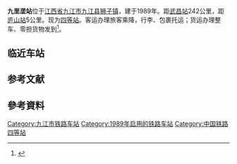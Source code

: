 {{Infobox China railway station 
|车站名称 = 九里垄站
|图片 = Jiulilong Railway Station 20141121 094508.jpg
|图片介绍 = 九里垄站台
|其他名称= 
|车站名称拼音=Jiulilong Zhan
|英文名称=Jiulilong Railway Station
|车站代码=22100 <ref>{{Cite web |url=http://yupiao.info/klb/station/%E4%B9%9D%E9%87%8C%E5%9E%84 |title=九里垄站 车站资料 |accessdate=2020-09-29 |archive-date=2014-05-02 |archive-url=https://web.archive.org/web/20140502032238/http://yupiao.info/klb/station/%E4%B9%9D%E9%87%8C%E5%9E%84 |dead-url=no }}</ref>
|电报码= VLG
|拼音码= JLL
|车站类型= 货运站
|始建时间=
|开通运营=  1989年
|车站位置 = [[江西省|江西省]][[九江市|九江市]][[九江县|九江县]][[狮子镇|狮子镇]]
|归属 = [[南昌铁路局|南昌铁路局]][[九江车务段|九江车务段]]
|使用状态= 使用中
|线路 = [[武九铁路|武九铁路]]
|车站等级 = [[四等站_(中鐵)|四等站]]
|月台数目 = 1
|侧式站台=1
|岛式站台=0
|站台面 = 1
|股道数目 =7
|正线= 4
|到发线= 1
|其它线= 2
|坐标 = {{Coord|29.62624722|N|115.8336833|E|format=dms|display=inline,title|type:railwaystation_region:CN}}
|网站 = }}
{{Routemap|title=九里垄站|inline=<includeonly>yes</includeonly>|legend=no|map=
CONTg\\\CONTg~~ ~~[[武九铁路|武九铁路]][[上行线|上]]、[[下行线|下行线]][[武昌站|武昌站]]方向
STRg\\\STRf
STR\ENDEa\\STR
ABZg2\STR!~STRc3\\STR
STR!~STRc1\ABZg+4\\STR
STR\ABZg2\STRc3\STR
STR\STR!~STRc1\STR+4\STR
STR\STR\ABZg2\ABZg3
STR\STR\ABZg+1\ABZg+4
\STR\STR!~STRc2\ABZg3\ABZg2\STRc3
\\STR\ABZg+1\STR!~STRc4\STR!~STRc1\ABZ4+2f\STRc3
\\STR!~STRc2\ABZg3\STR\STR\STR!~STRc1\STR+4
\\ABZg+1\STR!~STRc4\STR\STR\STR\STR
\STRc2\ABZg3\STR\STR\STR\STR\STR
\STR+1\STR!~STRc4\STR\STR\STR\STR\STR
\STR+BSr\STR\STR\STR\STR\STR\STR
\STR+BSr\STR\STR\STR\STR\STR\STR
\STR\STR\STR\STR\STR\STR!~STRc2\STR3
\STR2\STR!~STRc3\STR\STR\STR!~STRc2\ABZ3+1g\STRc4
STRc1\ABZg+4\STR\STR\ABZg+1\STRc4
ABZg2\STR!~STRc3\STR!~STRc2\ABZg3
STR!~STRc1\ABZg+4\ABZg+1\STR!~STRc4
STR\ABZg2\ABZg3\STR
STR\ABZg+1\ABZg+4\STR
STR!~STRc2\ABZg3\ABZg2\STR!~STRc3
ABZg+1\STR!~STRc4\STR!~STRc1\ABZg+4
\STR\STR\STR\STR2\STRc3
\STR\STR\STR\STRc1\STR+4
\STR\STR2\STR2!~STRc3\STRc3\STR
\STR\STRc1\STR2+4!~STRc1\STR2+4!~STRc3\STR!~STRc3
\\STR\\STRc1\STR2+4!~STRc1\KRZ2+4o!~STRc3\STRc3
\\STRc2\STR3\\\STRc1\KRZ2+4o!~STRc1\STR2+4!~STRc3\STRc3
\\STRc2\STR3+1\STRc4\\\STRc2\STR3!~STRc1\STR2+4!~STRc1\STR2+4!~STRc3\STRc3
\\\\\\\STRc2\STR3+1\STRc4\\\STRc2\STR3+1\STRc24\STR3+l!~STRc1\KRZq2+4u!~STRc1\KRZq2+4u!~STRc3\STRq!~STRc3\STRq\STRq\STRq\STRfq\CONTfq~~ ~~[[京九铁路|京九铁路]][[上行线|上行线]]往[[北京西站|北京西站]]
\\\\\\STRc2\STR3+1\STRc4\\\STRc2\STR3+1\STRc24\STR3+1\STRc4\STRc1\STR2+4!~STRc1\STR2+4!~STRc3\STRc3\STRc2\STR3+l\STRfq\CONTfq~~ ~~往[[九江西站|九江西站]]
\\\STRc2\STR3+1\STRc4\\\STRc2\STR3+1\STRc24\STR3+1\STRc4\\\STRc1\STR2+4!~STRc1\STRl+4!~STRc3\STRr+1\STRc4
CONTgq\STRfq\STRq\STRq\STRr+1\STRc4\\\STRc2\STR3+1\STRc24\STR3+1\STRc4\\\\\STRc1\STR2+4\STRc3\\~~ ~~[[武九铁路|武九铁路]]上行线从[[庐山站|庐山站]]
\CONTgq\STRfq\STRq\STRq\STRq\STRq\STRq\STRq!~STRc2\KRZq3+1u\STRq!~STRc4\STRr+1\STRc4\\\\\\\STRc1\STRl+4\STRq\STRgq\CONTfq~~ ~~京九铁路上行线从[[红磡站|红磡站]]；从九江西站
\CONTgq\STRgq\STRq\STRq\STRq\STRq\STRq!~STRc2\KRZq3+1u\STRq!~STRc4\STRq\STRq\STRq\STRq\STRq\STRq\STRq\STRq\STRq\STRq\STRq\STRq\STRgq\CONTfq~~ ~~京九铁路[[下行线|下行线]]北京西站到红磡站
CONTgq\STRgq\STR2+r\STRc3\\STRc2\STR3+1\STRc4\\\\\\\\\\\\\\~~ ~~武九铁路下行线往庐山站
STRc1\STRl+4\STRq\STRr+1\STRc4\\\\\\\\\\\\\
\CONTgq\STRfq\STRq\STRq\STRq\STRq\STRq\STRq\STRq\STRq\STRq\STRq\STRq\STRq\STRq\STRq\STRq\STRq\STRq\STRq\STRq\STRfq\CONTfq~~[[昌九城际铁路|昌九城际铁路]]上行线[[南昌西站|南昌西站]]到[[九江站|九江站]]
\CONTgq\STRfq\STRq\STRq\STRq\STRq\STRq\STRq\STRq\STRq\STRq\STRq\STRq\STRq\STRq\STRq\STRq\STRq\STRq\STRq\STRq\STRfq\CONTfq~~昌九城际铁路下行线九江站到南昌西站
}}
'''九里垄站'''位于[[江西省|江西省]][[九江市|九江市]][[九江县|九江县]][[狮子镇|狮子镇]]，建于1989年。距[[武昌站|武昌站]]242公里，距[[庐山站|庐山站]]5公里。现为[[四等站_(中鐵)|四等站]]。客运办理旅客乘降，行李、包裹托运；货运办理整车、零担货物发到<ref>{{cite book |title=中国铁路站名词典 |author=孙本祥 编 |publisher=中国铁道出版社 |year=2003 |isbn=9787113039417 |pages=393 }}</ref>。
==临近车站==
{{start rail box|[[中国铁路|中国铁路]]}}
{{s-inop|[[瑞昌站|瑞昌站]]<br><s>[[新塘铺站|新塘铺站]]</s>(已撤销)}}
{{s-line|[[武九铁路|武九铁路]]}}
{{s-inop|[[庐山站|庐山站]]}}
{{end box}}
== 参考文献 ==
{{Reflist|colwidth=30em}}
==參考資料==
<div class="references-small">
<references />
</div>
{{武九铁路}}
{{九江车务段}}

[[Category:九江市铁路车站|Category:九江市铁路车站]]
[[Category:1989年启用的铁路车站|Category:1989年启用的铁路车站]]
[[Category:中国铁路四等站|Category:中国铁路四等站]]